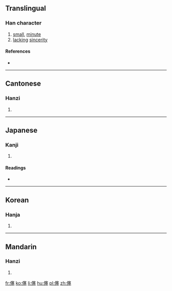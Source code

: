 ==Translingual==

===Han character===
{{Han char|rn=9|rad=人|as=13|sn=15|four=23214|canj=OJTG|ids=⿰亻塞}}

# [[small]], [[minute]]
# [[lacking]] [[sincerity]]

====References====
* {{Han ref|kx=0118.200|dkj=01171|dj=0251.040|hdz=10229.030|uh=50FF|ud=20735|bh=E4E6|bd=58598}}

----

==Cantonese==

===Hanzi===
{{yue-hanzi|jyut=[[si6]], [[zi6]]|y=si6, ji6}}

# {{defn|lang=yue|sort=人13}}

----

==Japanese==

===Kanji===
{{ja-kanji|grade=|rs=人13}}

# {{defn|lang=ja|sort=人13}}

====Readings====
* {{ja-readings|on=[[し]] (shi), [[さい]] (sai)|kun=[[うすい]] (usui), [[まことがない]] (makotoganai)}}

----

==Korean==

===Hanja===
{{ko-hanja|hangeul=사|rv=sa|mr=sa}}

# {{defn|lang=ko|sort=人13}}

----

==Mandarin==

===Hanzi===
{{cmn-hanzi|pin=[[sài]] ([[sai4]])|wg=sai<sup>4</sup>}}

# {{defn|lang=cmn|sort=人13}}

[[fr:僿]]
[[ko:僿]]
[[li:僿]]
[[hu:僿]]
[[pl:僿]]
[[zh:僿]]